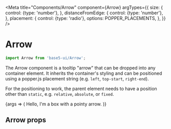 

<Meta
	title="Components/Arrow"
	component={Arrow}
	argTypes={{
		size: {
			control: {type: 'number'},
		},
		distanceFromEdge: {
			control: {type: 'number'},
		},
		placement: {
			control: {type: 'radio'},
			options: POPPER_PLACEMENTS,
		},
	}}
/>

# Arrow

```js
import Arrow from 'base5-ui/Arrow';
```

The Arrow component is a tooltip "arrow" that can be dropped into any container element. It inherits the container's styling and can be positioned using a popper.js placement string (e.g. `left`, `top-start`, `right-end`).

For the positioning to work, the parent element needs to have a position other than `static`, e.g. `relative`, `absolute`, or `fixed`.

<Canvas>
	<Story
		name="Arrow"
		args={{placement: 'top-end', size: 16, distanceFromEdge: 20}}
	>
		{args => (
			<Box
				position="relative"
				width={250}
				p="s"
				color="text"
				backgroundColor="background"
				border="dashed"
				borderRadius="card"
			>
				Hello, I'm a box with a pointy arrow.
				<Arrow {...args} />
			</Box>
		)}
	</Story>
</Canvas>

## Arrow props

<ArgsTable story="Arrow" />
